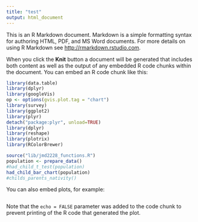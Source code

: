 ```yaml
---
title: "test"
output: html_document
---
```


This is an R Markdown document. Markdown is a simple formatting syntax for authoring HTML, PDF, and MS Word documents. For more details on using R Markdown see <http://rmarkdown.rstudio.com>.

When you click the **Knit** button a document will be generated that includes both content as well as the output of any embedded R code chunks within the document. You can embed an R code chunk like this:

```r
library(data.table)
library(dplyr)
library(googleVis)
op <- options(gvis.plot.tag = "chart")
library(survey)
library(ggplot2)
library(plyr)
detach("package:plyr", unload=TRUE)
library(dplyr)
library(reshape)
library(plotrix)
library(RColorBrewer)

source("lib/jmd2228_functions.R")
population <- prepare_data()
#had_child_t_test(population)
had_child_bar_chart(population)
#childs_parents_nativity()
```

You can also embed plots, for example:

```r
```

Note that the `echo = FALSE` parameter was added to the code chunk to prevent printing of the R code that generated the plot.
